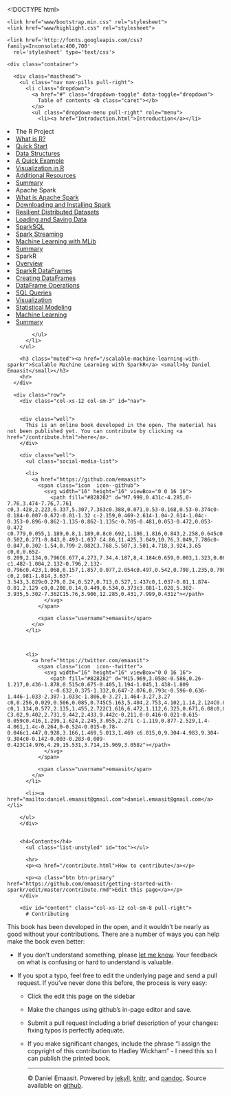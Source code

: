 <!DOCTYPE html>
<html>
  <head>
    <title>Contributing &middot; Scalable Machine Learning with SparkR</title>
    <meta charset="utf-8">
    <meta name="viewport" content="width=device-width, initial-scale=1.0">

    <link href="www/bootstrap.min.css" rel="stylesheet">
    <link href="www/highlight.css" rel="stylesheet">

    <link href='http://fonts.googleapis.com/css?family=Inconsolata:400,700'
      rel='stylesheet' type='text/css'>
  </head>

  <body>

    <div class="container">

      <div class="masthead">
        <ul class="nav nav-pills pull-right">
          <li class="dropdown">
            <a href="#" class="dropdown-toggle" data-toggle="dropdown">
              Table of contents <b class="caret"></b>
            </a>
            <ul class="dropdown-menu pull-right" role="menu">
              <li><a href="Introduction.html">Introduction</a></li>

<li class="dropdown-header">The R Project</li>
<li><a href="What-is-r.html">What is R?</a></li>
<li><a href="Quick-start.html">Quick Start</a></li>
<li><a href="Data-Structures.html">Data Structures</a></li>
<li><a href="A-quick-example.html">A Quick Example</a></li>
<li><a href="Visualization-in-r.html">Visualization in R</a></li>
<li><a href="Additional-resources.html">Additional Resources</a></li>
<li><a href="summary-1.html">Summary</a></li>


<li class="dropdown-header">Apache Spark</li>
<li><a href="Functional-programming.html">What is Apache Spark</a></li>
<li><a href="Downloading-and-installing-spark.html">Downloading and Installing Spark</a></li>
<li><a href="Resilient-distributed-datasets.html">Resilient Distributed Datasets</a></li>
<li><a href="Loading-and-saving-data.html">Loading and Saving Data</a></li>
<li><a href="Sparksql.html">SparkSQL</a></li>
<li><a href="Spark-streaming.html">Spark Streaming</a></li>
<li><a href="Machine-learning-with-mllib.html">Machine Learning with MLib</a></li>
<li><a href="summary-2.html">Summary</a></li>


<li class="dropdown-header">SparkR</li>
<li><a href="Overview.html">Overview</a></li>
<li><a href="Spark-r-dataframes.html">SparkR DataFrames</a></li>
<li><a href="Creating-dataframes.html">Creating DataFrames</a></li>
<li><a href="Dataframe-operations.html">DataFrame Operations</a></li>
<li><a href="sql-queries.html">SQL Queries</a></li>
<li><a href="visualization.html">Visualization</a></li>
<li><a href="statistical-modeling.html">Statistical Modeling</a></li>
<li><a href="machine-learning.html">Machine Learning</a></li>
<li><a href="summary-3.html">Summary</a></li>




            </ul>
          </li>
        </ul>

        <h3 class="muted"><a href="/scalable-machine-learning-with-sparkr">Scalable Machine Learning with SparkR</a> <small>by Daniel Emaasit</small></h3>
        <hr>
      </div>

      <div class="row">
        <div class="col-xs-12 col-sm-3" id="nav">


        <div class="well">
          This is an online book developed in the open. The material has not been published yet. You can contribute by clicking <a href="/contribute.html">here</a>.
        </div>

        <div class="well">
          <ul class="social-media-list">
          
          <li>
            <a href="https://github.com/emaasit">
              <span class="icon  icon--github">
                <svg width="16" height="16" viewBox="0 0 16 16">
                  <path fill="#828282" d="M7.999,0.431c-4.285,0-7.76,3.474-7.76,7.761 c0,3.428,2.223,6.337,5.307,7.363c0.388,0.071,0.53-0.168,0.53-0.374c0-0.184-0.007-0.672-0.01-1.32 c-2.159,0.469-2.614-1.04-2.614-1.04c-0.353-0.896-0.862-1.135-0.862-1.135c-0.705-0.481,0.053-0.472,0.053-0.472 c0.779,0.055,1.189,0.8,1.189,0.8c0.692,1.186,1.816,0.843,2.258,0.645c0.071-0.502,0.271-0.843,0.493-1.037 C4.86,11.425,3.049,10.76,3.049,7.786c0-0.847,0.302-1.54,0.799-2.082C3.768,5.507,3.501,4.718,3.924,3.65 c0,0,0.652-0.209,2.134,0.796C6.677,4.273,7.34,4.187,8,4.184c0.659,0.003,1.323,0.089,1.943,0.261 c1.482-1.004,2.132-0.796,2.132-0.796c0.423,1.068,0.157,1.857,0.077,2.054c0.497,0.542,0.798,1.235,0.798,2.082 c0,2.981-1.814,3.637-3.543,3.829c0.279,0.24,0.527,0.713,0.527,1.437c0,1.037-0.01,1.874-0.01,2.129 c0,0.208,0.14,0.449,0.534,0.373c3.081-1.028,5.302-3.935,5.302-7.362C15.76,3.906,12.285,0.431,7.999,0.431z"></path>
                </svg>
              </span>

              <span class="username">emaasit</span>
            </a>
          </li>
          

          
          <li>
            <a href="https://twitter.com/emaasit">
              <span class="icon  icon--twitter">
                <svg width="16" height="16" viewBox="0 0 16 16">
                  <path fill="#828282" d="M15.969,3.058c-0.586,0.26-1.217,0.436-1.878,0.515c0.675-0.405,1.194-1.045,1.438-1.809
                  c-0.632,0.375-1.332,0.647-2.076,0.793c-0.596-0.636-1.446-1.033-2.387-1.033c-1.806,0-3.27,1.464-3.27,3.27 c0,0.256,0.029,0.506,0.085,0.745C5.163,5.404,2.753,4.102,1.14,2.124C0.859,2.607,0.698,3.168,0.698,3.767 c0,1.134,0.577,2.135,1.455,2.722C1.616,6.472,1.112,6.325,0.671,6.08c0,0.014,0,0.027,0,0.041c0,1.584,1.127,2.906,2.623,3.206 C3.02,9.402,2.731,9.442,2.433,9.442c-0.211,0-0.416-0.021-0.615-0.059c0.416,1.299,1.624,2.245,3.055,2.271 c-1.119,0.877-2.529,1.4-4.061,1.4c-0.264,0-0.524-0.015-0.78-0.046c1.447,0.928,3.166,1.469,5.013,1.469 c6.015,0,9.304-4.983,9.304-9.304c0-0.142-0.003-0.283-0.009-0.423C14.976,4.29,15.531,3.714,15.969,3.058z"></path>
                </svg>
              </span>

              <span class="username">emaasit</span>
            </a>
          </li>

          <li><a href="mailto:daniel.emaasit@gmail.com">daniel.emaasit@gmail.com</a></li>
          
        </ul>
        </div>


        <h4>Contents</h4>
          <ul class="list-unstyled" id="toc"></ul>

          <hr>
          <p><a href="/contribute.html">How to contribute</a></p>

          <p><a class="btn btn-primary" href="https://github.com/emaasit/getting-started-with-sparkr/edit/master/contribute.rmd">Edit this page</a></p>
        </div>

        <div id="content" class="col-xs-12 col-sm-8 pull-right">
          # Contributing

This book has been developed in the open, and it wouldn't be nearly as good 
without your contributions. There are a number of ways you can help make the
book even better:

* If you don't understand something, please 
  [let me know](mailto:h.wickham@gmail.com). Your feedback on what is confusing
  or hard to understand is valuable.

* If you spot a typo, feel free to edit the underlying page and send a pull 
  request. If you've never done this before, the process is very easy: 
  
    * Click the edit this page on the sidebar
  
    * Make the changes using github's in-page editor and save.
    
    * Submit a pull request including a brief description of your changes: 
      fixing typos is perfectly adequate.
      
    * If you make significant changes, include the phrase "I assign the 
      copyright of this contribution to Hadley Wickham" - I need this so I can 
      publish the printed book.

        </div>
      </div>

      <div class="footer">
        <hr>
        <p>&copy; Daniel Emaasit. Powered by <a href="http://jekyllrb.com/">jekyll</a>,
          <a href="http://yihui.name/knitr/">knitr</a>, and
          <a href="http://johnmacfarlane.net/pandoc/">pandoc</a>. Source
          available on <a href="https://github.com/emaasit/getting-started-with-sparkr/">github</a>.
        </p>
      </div>

    </div> <!-- /container -->

  <script src="//code.jquery.com/jquery.js"></script>
  <script src="www/bootstrap.min.js"></script>
  <script src="www/toc.js"></script>
  <script>
    (function(i,s,o,g,r,a,m){i['GoogleAnalyticsObject']=r;i[r]=i[r]||function(){
    (i[r].q=i[r].q||[]).push(arguments)},i[r].l=1*new Date();a=s.createElement(o),
    m=s.getElementsByTagName(o)[0];a.async=1;a.src=g;m.parentNode.insertBefore(a,m)
    })(window,document,'script','//www.google-analytics.com/analytics.js','ga');

    ga('create', 'UA-67989-17', 'auto');
    ga('send', 'pageview');

  </script>
  </body>
</html>

